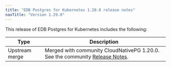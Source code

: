 ```yaml
---
title: "EDB Postgres for Kubernetes 1.20.0 release notes"
navTitle: "Version 1.29.0"
---
```


This release of EDB Postgres for Kubernetes includes the following:

|      Type      |                                                                                  Description                                                                                   |
| -------------- | ------------------------------------------------------------------------------------------------------------------------------------------------------------------------------ |
| Upstream merge | Merged with community CloudNativePG 1.20.0. See the community [Release Notes](https://cloudnative-pg.io/documentation/1.20/release_notes/v1.20/).                                    |
